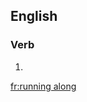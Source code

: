 ==English==

===Verb===
{{head|en|head=[[running]] [[along]]}}

# {{present participle of|run along|lang=en}}

[[fr:running along]]